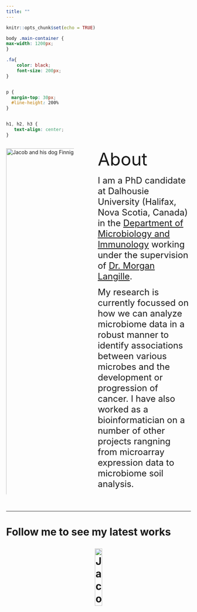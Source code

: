 ```yaml
---
title: ""
---
```


```r
knitr::opts_chunk$set(echo = TRUE)
```


```css

body .main-container {
max-width: 1200px;
}

.fa{
    color: black;
    font-size: 200px;
}


p {
  margin-top: 30px;
  #line-height: 200%
}


h1, h2, h3 {
   text-align: center;
}
```

<p>
:::: {.columns}
::: {.column width="40%"}

<img 
    style="display: block; 
           margin-left: auto;
           margin-right: auto;
           width: 200%;"
    src="assets/photos/home_photo1.png" 
    alt="Jacob and his dog Finnigan">
</img>


:::
::: {.column width="5%"}
:::
::: {.column width="55%"}

<font size="20"> About </font>

<font size="5"> I am a PhD candidate at Dalhousie University (Halifax, Nova Scotia, Canada) in the [Department of Microbiology and Immunology](https://medicine.dal.ca/departments/department-sites/microbiology.html) working under the supervision of [Dr. Morgan Langille](https://morganlangille.com/).

My research is currently focussed on how we can analyze microbiome data in a robust manner to identify associations between various microbes and the development or progression of cancer. I have also worked as a bioinformatician on a number of other projects rangning from microarray expression data to microbiome soil analysis. </font>

:::
::::

</p>

&nbsp;
<hr />

<h1>
  Follow me to see my latest works

<!-- Add icon library -->
<link rel="stylesheet" href="https://cdnjs.cloudflare.com/ajax/libs/font-awesome/4.7.0/css/font-awesome.min.css">
<link rel="stylesheet" href="/path/to/folder/css/academicons.min.css"/>

<!-- Add font awesome icons -->
<p style="text-align: center;">
    <a href="https://twitter.com/JTNearing" class="fa fa-twitter" style="font-size:50px;"></a>
    <a href="https://github.com/nearinj/" class="fa fa-github" style="font-size:50px;"></a>
    <a href="https://scholar.google.ca/citations?user=ZRZfufoAAAAJ" class="fa fa-graduation-cap" style="font-size:50px;"></a>
    <img 
        style="display: block; 
           margin-left: auto;
           margin-right: auto;
           width: 20%;"
    src="assets/photos/email.JPG" 
    alt="Jacob and his dog Finnigan">
</p>
</h1>

&nbsp;
